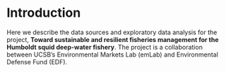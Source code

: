 # Introduction {.unnumbered}

Here we describe the data sources and exploratory data analysis for the project, **Toward sustainable and resilient fisheries management for the Humboldt squid deep-water fishery**. The project is a collaboration between UCSB's Environmental Markets Lab (emLab) and Environmental Defense Fund (EDF).